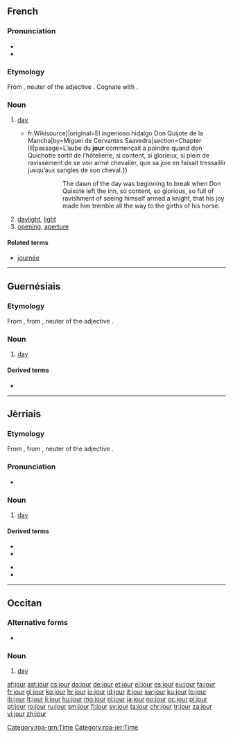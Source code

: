==French==

===Pronunciation===
* {{IPA|/ʒuʁ/|lang=fr}}
* {{audio|Fr-jour.ogg|audio}}

===Etymology===
From {{etyl|la|fr}} {{term|diurnum|lang=la}}, neuter of the adjective {{term|diurnus||of the day|lang=la}}. Cognate with {{term/t|la|diēs||day}}.

===Noun===
{{fr-noun|m}}

# [[day]]
#* {{quote-book|year=1837|author=Louis Viardot|title=L’Ingénieux Hidalgo Don Quichotte de la Manche|url=[s:fr: L’Ingénieux Hidalgo Don Quichotte de la Manche{{!}}fr.Wikisource]|original=El ingenioso hidalgo Don Quijote de la Mancha|by=Miguel de Cervantes Saavedra|section=Chapter III|passage=L’aube du '''jour''' commençait à poindre quand don Quichotte sortit de l’hôtellerie, si content, si glorieux, si plein de ravissement de se voir armé chevalier, que sa joie en faisait tressaillir jusqu’aux sangles de son cheval.}}
#*:: The dawn of the day was beginning to break when Don Quixote left the inn, so content, so glorious, so full of ravishment of seeing himself armed a knight, that his joy made him tremble all the way to the girths of his horse.
# [[daylight]], [[light]]
#[[opening]], [[aperture]]

====Related terms====
* [[journée]]

----

==Guernésiais==

===Etymology===
From {{etyl|fro|roa-grn}} {{term|jor|lang=fro}}, from {{etyl|la|roa-grn}} {{term|diurnum|lang=la}}, neuter of the adjective {{term|diurnus||of the day|lang=la}}.

===Noun===
{{roa-grn-noun|m}}

# [[day]]

====Derived terms====
* {{l|roa-grn|jour de naissànse}}

[[Category:roa-grn:Time]]

----

==Jèrriais==

===Etymology===
From {{etyl|fro|roa-jer}} {{term|jor|lang=fro}}, from {{etyl|la|roa-jer}} {{term|diurnum|lang=la}}, neuter of the adjective {{term|diurnus||of the day|lang=la}}.

===Pronunciation===
* {{audio|Jer-jour.ogg|Audio}}

===Noun===
{{roa-jer-noun|m}}

# [[day]]

====Derived terms====
{{der-top}}
* {{l|roa-jer|Jour dé l'An|gloss=New Year's Day}}
* {{l|roa-jer|Jour d'la Libéthâtion|gloss=Liberation Day}}
{{der-mid}}
* {{l|roa-jer|jour pouor lé Rouai|gloss=day off}}
* {{l|roa-jer|tchînze jours|gloss=fortnight}}
{{der-bottom}}

[[Category:roa-jer:Time]]

----

==Occitan==

===Alternative forms===
* {{l|oc|jorn}} {{qualifier|Classical}}

===Noun===
{{oc-noun|m}}

# {{context|Mistralian|lang=oc}} [[day]]

[[af:jour]]
[[ast:jour]]
[[cs:jour]]
[[da:jour]]
[[de:jour]]
[[et:jour]]
[[el:jour]]
[[es:jour]]
[[eu:jour]]
[[fa:jour]]
[[fr:jour]]
[[gl:jour]]
[[ko:jour]]
[[hr:jour]]
[[io:jour]]
[[id:jour]]
[[it:jour]]
[[sw:jour]]
[[ku:jour]]
[[lo:jour]]
[[lb:jour]]
[[lt:jour]]
[[li:jour]]
[[hu:jour]]
[[mg:jour]]
[[nl:jour]]
[[ja:jour]]
[[no:jour]]
[[oc:jour]]
[[pl:jour]]
[[pt:jour]]
[[ro:jour]]
[[ru:jour]]
[[sm:jour]]
[[fi:jour]]
[[sv:jour]]
[[ta:jour]]
[[chr:jour]]
[[tr:jour]]
[[za:jour]]
[[vi:jour]]
[[zh:jour]]